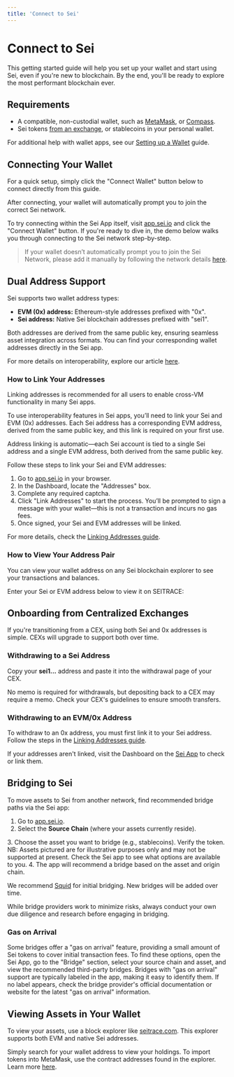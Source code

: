 ```yaml
---
title: 'Connect to Sei'
---
```



# Connect to Sei

This getting started guide will help you set up your wallet and start using Sei, even if you're new to blockchain. By the end, you'll be ready to explore the most performant blockchain ever.

## Requirements

- A compatible, non-custodial wallet, such as [MetaMask](https://metamask.io/), or [Compass](https://compasswallet.io/).
- Sei tokens [from an exchange](/learn/getting-tokens), or stablecoins in your personal wallet.

For additional help with wallet apps, see our [Setting up a Wallet](/learn/wallet-setup) guide.

## Connecting Your Wallet

For a quick setup, simply click the "Connect Wallet" button below to connect directly from this guide.

<EvmWalletConnect />

After connecting, your wallet will automatically prompt you to join the correct Sei network.

To try connecting within the Sei App itself, visit [app.sei.io](https://app.sei.io) and click the "Connect Wallet" button. If you're ready to dive in, the demo below walks you through connecting to the Sei network step-by-step.
> If your wallet doesn’t automatically prompt you to join the Sei Network, please add it manually by following the network details [here](/user-guides/wallet-setup).

## Dual Address Support

Sei supports two wallet address types:

- **EVM (0x) address:** Ethereum-style addresses prefixed with "0x".
- **Sei address:** Native Sei blockchain addresses prefixed with "sei1".

Both addresses are derived from the same public key, ensuring seamless asset integration across formats.
You can find your corresponding wallet addresses directly in the Sei app.

For more details on interoperability, explore our article [here](https://blog.sei.io/sei-v2-interoperability/).

### How to Link Your Addresses

<Callout emoji="💡">
    Linking addresses is recommended for all users to enable cross-VM functionality in many Sei apps.
</Callout>

To use interoperability features in Sei apps, you’ll need to link your Sei and EVM (0x) addresses. Each Sei address has a corresponding EVM address, derived from the same public key, and this link is required on your first use.

<Callout type="warning">
  Address linking is automatic—each Sei account is tied to a single Sei address and a single EVM address, both derived from the same public key.
</Callout>

Follow these steps to link your Sei and EVM addresses:

1. Go to [app.sei.io](https://app.sei.io) in your browser.
2. In the Dashboard, locate the "Addresses" box.
3. Complete any required captcha.
4. Click "Link Addresses" to start the process. You’ll be prompted to sign a message with your wallet—this is not a transaction and incurs no gas fees.
5. Once signed, your Sei and EVM addresses will be linked.

For more details, check the [Linking Addresses guide](/learn/linking-addresses).

### How to View Your Address Pair

You can view your wallet address on any Sei blockchain explorer to see your transactions and balances.

Enter your Sei or EVM address below to view it on SEITRACE:

<SeiTraceSearch />

## Onboarding from Centralized Exchanges

If you're transitioning from a CEX, using both Sei and 0x addresses is simple. CEXs will upgrade to support both over time.

### Withdrawing to a Sei Address

Copy your **sei1...** address and paste it into the withdrawal page of your CEX.

<ImageWithCaption img={cexWithdrawImage} alt="Withdraw Sei from Cex"/>

<Callout type="warning">
    No memo is required for withdrawals, but depositing back to a CEX may require a memo. Check your CEX's guidelines to ensure smooth transfers.
</Callout>

### Withdrawing to an EVM/0x Address

To withdraw to an 0x address, you must first link it to your Sei address. Follow the steps in the [Linking Addresses guide](/user-guides/linking-addresses).

If your addresses aren't linked, visit the Dashboard on the [Sei App](https://app.sei.io) to check or link them.

## Bridging to Sei

To move assets to Sei from another network, find recommended bridge paths via the Sei app:

1. Go to [app.sei.io](https://app.sei.io).
2. Select the **Source Chain** (where your assets currently reside).
<ImageWithCaption img={sourceChainDropdownImage} alt="Select a source chain"/>
3. Choose the asset you want to bridge (e.g., stablecoins). Verify the token. 
<Callout emoji="⚠️">
    NB: Assets pictured are for illustrative purposes only and may not be supported at present. 
    Check the Sei app to see what options are available to you.
</Callout>
<ImageWithCaption img={selectAssetImage} alt="Select an asset"/>
4. The app will recommend a bridge based on the asset and origin chain.

We recommend [Squid](https://www.squidrouter.com/) for initial bridging. New bridges will be added over time.

<Callout type="info" emoji="ℹ️">
    While bridge providers work to minimize risks, always conduct your own due diligence and research before 
    engaging in bridging.
</Callout>

### Gas on Arrival

Some bridges offer a "gas on arrival" feature, providing a small amount of Sei tokens to cover initial transaction fees. To find these options, open the Sei App, go to the "Bridge" section, select your source chain and asset, and view the recommended third-party bridges. Bridges with "gas on arrival" support are typically labeled in the app, making it easy to identify them. If no label appears, check the bridge provider's official documentation or website for the latest "gas on arrival" information.

## Viewing Assets in Your Wallet

To view your assets, use a block explorer like [seitrace.com](https://www.seitrace.com). 
This explorer supports both EVM and native Sei addresses.

Simply search for your wallet address to view your holdings. To import tokens into MetaMask, use the contract addresses found in the explorer. Learn more [here](https://support.metamask.io/managing-my-tokens/custom-tokens/how-to-display-tokens-in-metamask/).

